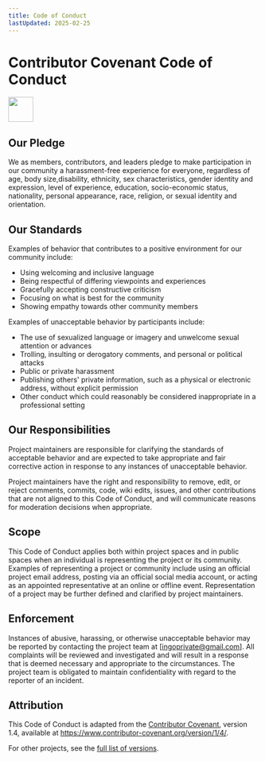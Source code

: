 ```yaml
---
title: Code of Conduct
lastUpdated: 2025-02-25
---
```


# Contributor Covenant Code of Conduct
<img src="https://img.icons8.com/?size=80&id=X8FDBhUFMq9b&format=png" width="50" />

## Our Pledge

We as members, contributors, and leaders pledge to make participation in our community a harassment-free experience for everyone, regardless of age, body size,disability, ethnicity, sex characteristics, gender identity and expression, level of experience, education, socio-economic status, nationality, personal appearance, race, religion, or sexual identity and orientation.

## Our Standards

Examples of behavior that contributes to a positive environment for our community include:

- Using welcoming and inclusive language
- Being respectful of differing viewpoints and experiences
- Gracefully accepting constructive criticism
- Focusing on what is best for the community
- Showing empathy towards other community members

Examples of unacceptable behavior by participants include:

- The use of sexualized language or imagery and unwelcome sexual attention or advances
- Trolling, insulting or derogatory comments, and personal or political attacks
- Public or private harassment
- Publishing others' private information, such as a physical or electronic address, without explicit permission
- Other conduct which could reasonably be considered inappropriate in a professional setting

## Our Responsibilities

Project maintainers are responsible for clarifying the standards of acceptable behavior and are expected to take appropriate and fair corrective action in response to any instances of unacceptable behavior.

Project maintainers have the right and responsibility to remove, edit, or reject comments, commits, code, wiki edits, issues, and other contributions that are not aligned to this Code of Conduct, and will communicate reasons for moderation decisions when appropriate.

## Scope

This Code of Conduct applies both within project spaces and in public spaces when an individual is representing the project or its community. Examples of representing a project or community include using an official project email address, posting via an official social media account, or acting as an appointed representative at an online or offline event. Representation of a project may be further defined and clarified by project maintainers.

## Enforcement

Instances of abusive, harassing, or otherwise unacceptable behavior may be reported by contacting the project team at [ingoprivate@gmail.com]. All complaints will be reviewed and investigated and will result in a response that is deemed necessary and appropriate to the circumstances. The project team is obligated to maintain confidentiality with regard to the reporter of an incident. 

## Attribution

This Code of Conduct is adapted from the [Contributor Covenant](https://www.contributor-covenant.org), version 1.4, available at https://www.contributor-covenant.org/version/1/4/. 

For other projects, see the [full list of versions](https://www.contributor-covenant.org/version/).



